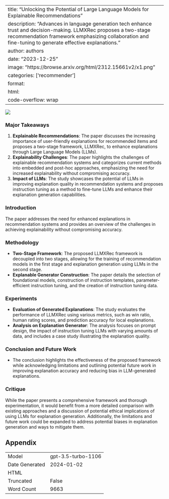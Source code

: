 
---
title: "Unlocking the Potential of Large Language Models for Explainable Recommendations"
description: "Advances in language generation tech enhance trust and decision-making. LLMXRec proposes a two-stage recommendation framework emphasizing collaboration and fine-tuning to generate effective explanations."
author: authors
date: "2023-12-25"
image: "https://browse.arxiv.org/html/2312.15661v2/x1.png"
categories: ['recommender']
format:
  html:
    code-overflow: wrap
---

![](https://browse.arxiv.org/html/2312.15661v2/x1.png)

### Major Takeaways
1. **Explainable Recommendations**: The paper discusses the increasing importance of user-friendly explanations for recommended items and proposes a two-stage framework, LLMXRec, to enhance explanations through Large Language Models (LLMs).
2. **Explainability Challenges**: The paper highlights the challenges of explainable recommendation systems and categorizes current methods into embedded and post-hoc approaches, emphasizing the need for increased explainability without compromising accuracy.
3. **Impact of LLMs**: The study showcases the potential of LLMs in improving explanation quality in recommendation systems and proposes instruction tuning as a method to fine-tune LLMs and enhance their explanation generation capabilities.

### Introduction
The paper addresses the need for enhanced explanations in recommendation systems and provides an overview of the challenges in achieving explainability without compromising accuracy.

### Methodology
- **Two-Stage Framework**: The proposed LLMXRec framework is decoupled into two stages, allowing for the training of recommendation models in the first stage and explanation generation using LLMs in the second stage.
- **Explanable Generator Construction**: The paper details the selection of foundational models, construction of instruction templates, parameter-efficient instruction tuning, and the creation of instruction tuning data.

### Experiments
- **Evaluation of Generated Explanations**: The study evaluates the performance of LLMXRec using various metrics, such as win ratio, human rating scores, and prediction accuracy for local explanations.
- **Analysis on Explanation Generator**: The analysis focuses on prompt design, the impact of instruction tuning LLMs with varying amounts of data, and includes a case study illustrating the explanation quality.

### Conclusion and Future Work
- The conclusion highlights the effectiveness of the proposed framework while acknowledging limitations and outlining potential future work in improving explanation accuracy and reducing bias in LLM-generated explanations.

### Critique
While the paper presents a comprehensive framework and thorough experimentation, it would benefit from a more detailed comparison with existing approaches and a discussion of potential ethical implications of using LLMs for explanation generation. Additionally, the limitations and future work could be expanded to address potential biases in explanation generation and ways to mitigate them.

## Appendix

|          |          |
|----------|----------|
| Model     | gpt-3.5-turbo-1106       |
| Date Generated     | 2024-01-02       |
| HTML     |        |
| Truncated       | False       |
| Word Count       | 9663       |